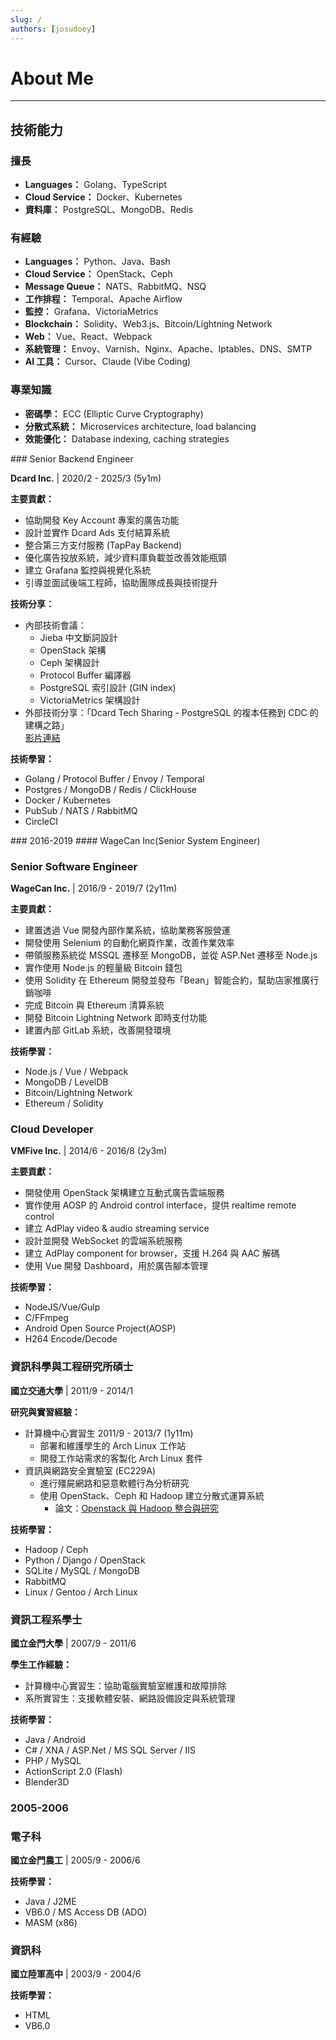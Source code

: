 ```yaml
---
slug: /
authors: [josudoey]
---
```


# About Me

---

## 技術能力

### 擅長

- **Languages：** Golang、TypeScript
- **Cloud Service：** Docker、Kubernetes
- **資料庫：** PostgreSQL、MongoDB、Redis

### 有經驗

- **Languages：** Python、Java、Bash
- **Cloud Service：** OpenStack、Ceph
- **Message Queue：** NATS、RabbitMQ、NSQ
- **工作排程：** Temporal、Apache Airflow
- **監控：** Grafana、VictoriaMetrics
- **Blockchain：** Solidity、Web3.js、Bitcoin/Lightning Network
- **Web：** Vue、React、Webpack
- **系統管理：** Envoy、Varnish、Nginx、Apache、Iptables、DNS、SMTP
- **AI 工具：** Cursor、Claude (Vibe Coding)

### 專業知識

- **密碼學：** ECC (Elliptic Curve Cryptography)
- **分散式系統：** Microservices architecture, load balancing
- **效能優化：** Database indexing, caching strategies

<SingleTimeline variant="danger-darkest" horizonta>
<SingleTimelineItem  variant="white" className="custom-solid-radius-block custom-blue">
### Senior Backend Engineer

**Dcard Inc.** | 2020/2 - 2025/3 (5y1m)

**主要貢獻：**

- 協助開發 Key Account 專案的廣告功能
- 設計並實作 Dcard Ads 支付結算系統
- 整合第三方支付服務 (TapPay Backend)
- 優化廣告投放系統，減少資料庫負載並改善效能瓶頸
- 建立 Grafana 監控與視覺化系統
- 引導並面試後端工程師，協助團隊成長與技術提升

**技術分享：**

- 內部技術會議：
  - Jieba 中文斷詞設計
  - OpenStack 架構
  - Ceph 架構設計
  - Protocol Buffer 編譯器
  - PostgreSQL 索引設計 (GIN index)
  - VictoriaMetrics 架構設計
- 外部技術分享：「Dcard Tech Sharing - PostgreSQL 的複本任務到 CDC 的建構之路」  
  [影片連結](https://www.facebook.com/share/v/1APWRn1gKv/)

**技術學習：**

- Golang / Protocol Buffer / Envoy / Temporal
- Postgres / MongoDB / Redis / ClickHouse
- Docker / Kubernetes
- PubSub / NATS / RabbitMQ
- CircleCI

</SingleTimelineItem>
<SingleTimelineItem variant="white" className="custom-solid-radius-block custom-purple">
### 2016-2019
#### WageCan Inc(Senior System Engineer)

### Senior Software Engineer

**WageCan Inc.** | 2016/9 - 2019/7 (2y11m)

**主要貢獻：**

- 建置透過 Vue 開發內部作業系統，協助業務客服營運
- 開發使用 Selenium 的自動化網頁作業，改善作業效率
- 帶領服務系統從 MSSQL 遷移至 MongoDB，並從 ASP.Net 遷移至 Node.js
- 實作使用 Node.js 的輕量級 Bitcoin 錢包
- 使用 Solidity 在 Ethereum 開發並發布「Bean」智能合約，幫助店家推廣行銷咖啡
- 完成 Bitcoin 與 Ethereum 清算系統
- 開發 Bitcoin Lightning Network 即時支付功能
- 建置內部 GitLab 系統，改善開發環境

**技術學習：**

- Node.js / Vue / Webpack
- MongoDB / LevelDB
- Bitcoin/Lightning Network
- Ethereum / Solidity

</SingleTimelineItem>
<SingleTimelineItem variant="white" className="custom-solid-radius-block custom-blue">

### Cloud Developer

**VMFive Inc.** | 2014/6 - 2016/8 (2y3m)

**主要貢獻：**

- 開發使用 OpenStack 架構建立互動式廣告雲端服務
- 實作使用 AOSP 的 Android control interface，提供 realtime remote control
- 建立 AdPlay video & audio streaming service
- 設計並開發 WebSocket 的雲端系統服務
- 建立 AdPlay component for browser，支援 H.264 與 AAC 解碼
- 使用 Vue 開發 Dashboard，用於廣告腳本管理

**技術學習：**

- NodeJS/Vue/Gulp
- C/FFmpeg
- Android Open Source Project(AOSP)
- H264 Encode/Decode

</SingleTimelineItem>

<SingleTimelineItem variant="white" className="custom-solid-radius-block custom-purple">

### 資訊科學與工程研究所碩士

**國立交通大學** | 2011/9 - 2014/1

**研究與實習經驗：**

- 計算機中心實習生 2011/9 - 2013/7 (1y11m)
  - 部署和維護學生的 Arch Linux 工作站
  - 開發工作站需求的客製化 Arch Linux 套件
- 資訊與網路安全實驗室 (EC229A)
  - 進行殭屍網路和惡意軟體行為分析研究
  - 使用 OpenStack、Ceph 和 Hadoop 建立分散式運算系統
    - 論文：[Openstack 與 Hadoop 整合與研究](https://thesisapi.lib.nycu.edu.tw/server/api/core/bitstreams/96f63aa9-748e-41e6-8127-2544c660faac/content)

**技術學習：**

- Hadoop / Ceph
- Python / Django / OpenStack
- SQLite / MySQL / MongoDB
- RabbitMQ
- Linux / Gentoo / Arch Linux

</SingleTimelineItem>
<SingleTimelineItem variant="white" className="custom-solid-radius-block custom-blue">

### 資訊工程系學士

**國立金門大學** | 2007/9 - 2011/6

**學生工作經驗：**

- 計算機中心實習生：協助電腦實驗室維護和故障排除
- 系所實習生：支援軟體安裝、網路設備設定與系統管理

**技術學習：**

- Java / Android
- C# / XNA / ASP.Net / MS SQL Server / IIS
- PHP / MySQL
- ActionScript 2.0 (Flash)
- Blender3D

</SingleTimelineItem>
<SingleTimelineItem variant="white" className="custom-solid-radius-block custom-purple">

### 2005-2006

### 電子科

**國立金門農工** | 2005/9 - 2006/6

**技術學習：**

- Java / J2ME
- VB6.0 / MS Access DB (ADO)
- MASM (x86)

</SingleTimelineItem>
<SingleTimelineItem variant="white" className="custom-solid-radius-block custom-blue">

### 資訊科

**國立陸軍高中** | 2003/9 - 2004/6

**技術學習：**

- HTML
- VB6.0

</SingleTimelineItem>
</SingleTimeline>

